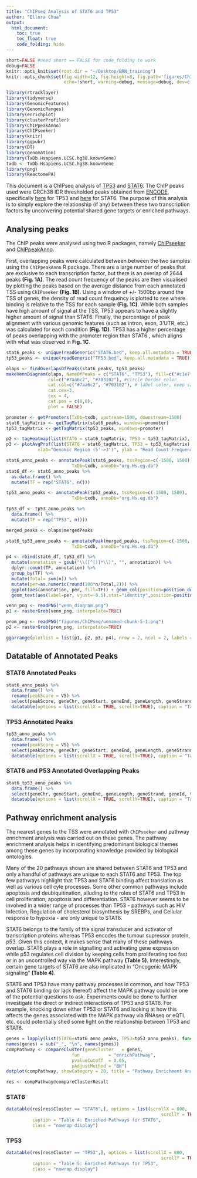 ```yaml
---
title: "ChIPseq Analysis of STAT6 and TP53"
author: "Ellora Chua"
output: 
  html_document:
    toc: true
    toc_float: true
    code_folding: hide
---
```


```r
short=FALSE #need short == FALSE for code_folding to work
debug=FALSE
knitr::opts_knit$set(root.dir = "~/Desktop/BRN_training")
knitr::opts_chunk$set(fig.width=12, fig.height=8, fig.path='figures/ChIPseq/',
                      echo=!short, warning=debug, message=debug, dev=c("png", "pdf"))
```

```r
library(rtracklayer)
library(tidyverse)
library(GenomicFeatures)
library(GenomicRanges)
library(enrichplot)
library(clusterProfiler)
library(ChIPpeakAnno)
library(ChIPseeker)
library(knitr)
library(ggpubr)
library(DT)
library(genomation)
library(TxDb.Hsapiens.UCSC.hg38.knownGene)
txdb <- TxDb.Hsapiens.UCSC.hg38.knownGene
library(png)
library(ReactomePA)
```

This document is a ChIPseq analysis of [TP53](https://www.encodeproject.org/experiments/ENCSR980EGJ/) and [STAT6](https://www.encodeproject.org/experiments/ENCSR228ZYW/). The ChIP peaks used were GRCh38 IDR thresholded peaks obtained from [ENCODE](https://www.encodeproject.org/), specifically [here](https://www.encodeproject.org/files/ENCFF849LSO/) for TP53 and [here](https://www.encodeproject.org/files/ENCFF861MUF/) for STAT6. The purpose of this analysis is to simply explore the relationship (if any) between these two transcription factors by unconvering potential shared gene targets or enriched pathways. 

## Analysing peaks

The ChIP peaks were analysed using two R packages, namely [ChIPseeker](https://www.bioconductor.org/packages/release/bioc/vignettes/ChIPseeker/inst/doc/ChIPseeker.html) and [ChIPpeakAnno](https://www.bioconductor.org/packages/release/bioc/html/ChIPpeakAnno.html). 

First, overlapping peaks were calculated between between the two samples using the `ChIPpeakAnno` R package. There are a large number of peaks that are exclusive to each transcription factor, but there is an overlap of 2644 peaks **(Fig. 1A)**. The read count frequency of the peaks are then visualised by plotting the peaks based on the average distance from each annotated TSS using `ChIPseeker` **(Fig. 1B)**. Using a window of +/- 1500bp around the TSS of genes, the density of read count frequency is plotted to see where binding is relative to the TSS for each sample **(Fig. 1C)**. While both samples have high amount of signal at the TSS, TP53 appears to have a slightly higher amount of signal than STAT6. Finally, the percentage of peak alignment with various genomic features (such as intron, exon, 3’UTR, etc.) was calculated for each condition **(Fig. 1D)**. TP53 has a higher percentage of peaks overlapping with the promoter region than STAT6 , which aligns with what was observed in **Fig. 1C**.

```r
stat6_peaks <- unique(readGeneric("STAT6.bed", keep.all.metadata = TRUE))
tp53_peaks <- unique(readGeneric("TP53.bed", keep.all.metadata = TRUE))
```

```r
olaps <- findOverlapsOfPeaks(stat6_peaks, tp53_peaks)
makeVennDiagram(olaps, NameOfPeaks = c("STAT6", "TP53"), fill=c("#c1e7ff", "#9c4300"), # circle fill color
                col=c("#7aa6c2", "#703102"), #circle border color
                cat.col=c("#7aa6c2", "#703102"), # label color, keep same as circle border color
                cat.cex=3,
                cex = 4,
                cat.pos = c(0,0),
                plot = FALSE)
```

```r
promoter <- getPromoters(TxDb=txdb, upstream=1500, downstream=1500)
stat6_tagMatrix <- getTagMatrix(stat6_peaks, windows=promoter)
tp53_tagMatrix <- getTagMatrix(tp53_peaks, windows=promoter)
```

```r
p2 <- tagHeatmap(list(STAT6 = stat6_tagMatrix, TP53 = tp53_tagMatrix), xlim=c(-1500, 1500), color=NULL)
p3 <- plotAvgProf(list(STAT6 = stat6_tagMatrix, TP53 = tp53_tagMatrix), xlim=c(-1500, 1500),
            xlab="Genomic Region (5'->3')", ylab = "Read Count Frequency")
```

```r
stat6_anno_peaks <- annotatePeak(stat6_peaks, tssRegion=c(-1500, 1500),
                         TxDb=txdb, annoDb="org.Hs.eg.db") 
stat6_df <- stat6_anno_peaks %>%
  as.data.frame() %>%
  mutate(TF = rep("STAT6", n()))

tp53_anno_peaks <- annotatePeak(tp53_peaks, tssRegion=c(-1500, 1500),
                         TxDb=txdb, annoDb="org.Hs.eg.db")

tp53_df <- tp53_anno_peaks %>%
  data.frame() %>%
  mutate(TF = rep("TP53", n()))

merged_peaks <- olaps$mergedPeaks

stat6_tp53_anno_peaks <- annotatePeak(merged_peaks, tssRegion=c(-1500, 1500),
                         TxDb=txdb, annoDb="org.Hs.eg.db")
```

```r
p4 <- rbind(stat6_df, tp53_df) %>%
  mutate(annotation = gsub("\\([^()]*\\)", "", annotation)) %>%
  dplyr::count(TF, annotation) %>%
  group_by(TF) %>%
  mutate(Total= sum(n)) %>%
  mutate(per=as.numeric(round(100*n/Total,2))) %>%
  ggplot(aes(annotation, per, fill=TF)) + geom_col(position=position_dodge(width=1), stat="identity") + xlab(NULL) +
  geom_text(aes(label=per, vjust=-0.5),stat="identity",position=position_dodge(1), size=2.5) + ylab("Percent peaks overlapping (%)") + scale_fill_manual(values=c("#c1e7ff", "#9c4300")) + theme(axis.text.x = element_text(angle=45, vjust=1, hjust = 1))

```

```r
venn_png <- readPNG("venn_diagram.png")
p1 <- rasterGrob(venn_png, interpolate=TRUE)

prom_png <- readPNG("figures/ChIPseq/unnamed-chunk-5-1.png")
p2 <- rasterGrob(prom_png, interpolate=TRUE)
```

```r
ggarrange(plotlist = list(p1, p2, p3, p4), nrow = 2, ncol = 2, labels = c("1A", "1B", "1C", "1D"))

```

## Datatable of Annotated Peaks {.tabset}

### STAT6 Annotated Peaks
```r
stat6_anno_peaks %>%
  data.frame() %>%
  rename(peakScore = V5) %>%
  select(peakScore, geneChr, geneStart, geneEnd, geneLength, geneStrand, geneId, transcriptId, distanceToTSS, annotation, ENSEMBL, SYMBOL, GENENAME) %>%
  datatable(options = list(scrollX = TRUE, scrollY=TRUE), caption = "Table 1: STAT6 Annotated Peaks", class = "nowrap display")
```

### TP53 Annotated Peaks
```r
tp53_anno_peaks %>%
  data.frame() %>%
  rename(peakScore = V5) %>%
  select(peakScore, geneChr, geneStart, geneEnd, geneLength, geneStrand, geneId, transcriptId, distanceToTSS, annotation, ENSEMBL, SYMBOL, GENENAME) %>%
  datatable(options = list(scrollX = TRUE, scrollY=TRUE), caption = "Table 2: TP53 Annotated Peaks", class = "nowrap display")
```

### STAT6 and P53 Annotated Overlapping Peaks
```r
stat6_tp53_anno_peaks %>%
  data.frame() %>%
  select(geneChr, geneStart, geneEnd, geneLength, geneStrand, geneId, transcriptId, distanceToTSS, annotation, ENSEMBL, SYMBOL, GENENAME, peakNames) %>%
  datatable(options = list(scrollX = TRUE, scrollY=TRUE), caption = "Table 3: STAT6 and TP53 Annotated Overlapping Peaks", class = "nowrap display")
```

## Pathway enrichment analysis {.tabset}

The nearest genes to the TSS were annotated with `ChIPseeker` and pathway enrichment analysis was carried out on these genes. The pathway enrichment analysis helps in identifying predominant biological themes among these genes by incorporating knowledge provided by biological ontologies. 

Many of the 20 pathways shown are shared between STAT6 and TP53 and only a handful of pathways are unique to each STAT6 and TP53. The top few pathways highlight that TP53 and STAT6 binding affect translation as well as various cell cyle processes. Some other common pathways include apoptosis and deubiquitination, alluding to the roles of STAT6 and TP53 in cell proliferation, apoptosis and differentiation. STAT6 however seems to be involved in a wider range of processes than TP53 - pathways such as HIV Infection, Regulation of cholesterol biosynthesis by SREBPs, and Cellular response to hypoxia - are only unique to STAT6. 

STAT6 belongs to the family of the signal transducer and activator of transcription proteins whereas TP53 encodes the tumour supressor protein, p53. Given this context, it makes sense that many of these pathways overlap. STAT6 plays a role in signalling and activating gene expression while p53 regulates cell division by keeping cells from proliferating too fast or in an uncontrolled way via the MAPK pathway **(Table 5)**. Interestingly, certain gene targets of STAT6 are also implicated in "Oncogenic MAPK signaling" **(Table 4)**. 

STAT6 and TP53 have many pathway processes in common, and how TP53 and STAT6 binding (or lack thereof) affect the MAPK pathway could be one of the potential questions to ask. Experiments could be done to further investigate the direct or indirect interactions of TP53 and STAT6. For example, knocking down either TP53 or STAT6 and looking at how this affects the genes associated with the MAPK pathway via RNAseq or eQTL etc. could potentially shed some light on the relationship between TP53 and STAT6. 


```r
genes = lapply(list(STAT6=stat6_anno_peaks, TP53=tp53_anno_peaks), function(i) {as.data.frame(i)$geneId})
names(genes) = sub("_", "\n", names(genes))
compPathway <- compareCluster(geneCluster   = genes,
                         fun           = "enrichPathway",
                         pvalueCutoff  = 0.05,
                         pAdjustMethod = "BH")
dotplot(compPathway, showCategory = 20, title = "Pathway Enrichment Analysis") + theme(axis.text.y = element_text(size=10))

res <- compPathway@compareClusterResult
```

### STAT6
```r
datatable(res[res$Cluster == "STAT6",], options = list(scrollX = 800, 
                                                           scrollY = TRUE),
          caption = "Table 4: Enriched Pathways for STAT6",
          class = "nowrap display")
```

### TP53
```r
datatable(res[res$Cluster == "TP53",], options = list(scrollX = 800, 
                                                           scrollY = TRUE),
          caption = "Table 5: Enriched Pathways for TP53",
          class = "nowrap display")
```

##